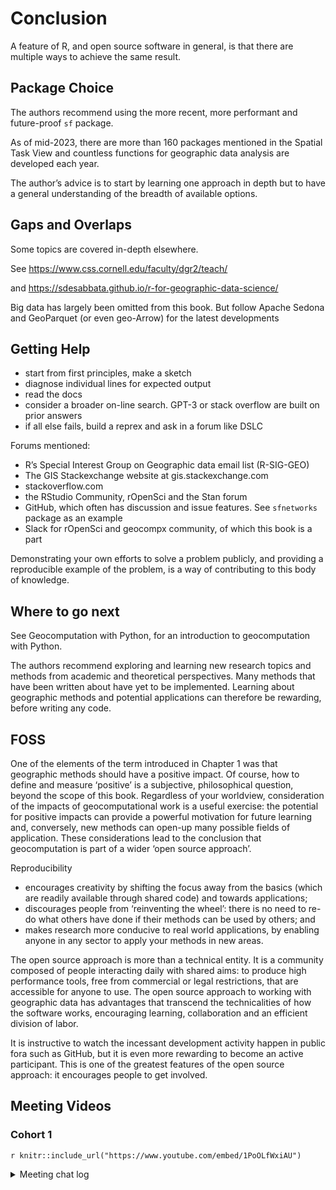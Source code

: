 # Conclusion

A feature of R, and open source software in general, is that there are multiple ways to achieve the same result.

## Package Choice

The authors recommend using the more recent, more performant and future-proof `sf` package.

As of mid-2023, there are more than 160 packages mentioned in the Spatial Task View and countless functions for geographic data analysis are developed each year.

The author's advice is to start by learning one approach in depth but to have a general understanding of the breadth of available options.

## Gaps and Overlaps

Some topics are covered in-depth elsewhere.

See [https://www.css.cornell.edu/faculty/dgr2/teach/](https://www.css.cornell.edu/faculty/dgr2/teach/)

and [https://sdesabbata.github.io/r-for-geographic-data-science/](https://sdesabbata.github.io/r-for-geographic-data-science/)

Big data has largely been omitted from this book.  But follow Apache Sedona and GeoParquet (or even geo-Arrow) for the latest developments

## Getting Help

- start from first principles, make a sketch
- diagnose individual lines for expected output
- read the docs
- consider a broader on-line search. GPT-3 or stack overflow are built on prior answers
- if all else fails, build a reprex and ask in a forum like DSLC

Forums mentioned:

- R’s Special Interest Group on Geographic data email list (R-SIG-GEO)
- The GIS Stackexchange website at gis.stackexchange.com
- stackoverflow.com
- the RStudio Community, rOpenSci and the Stan forum
- GitHub, which often has discussion and issue features.  See `sfnetworks` package as an example
- Slack for rOpenSci and geocompx community, of which this book is a part

Demonstrating your own efforts to solve a problem publicly, and providing a reproducible example of the problem, is a way of contributing to this body of knowledge.

## Where to go next

See Geocomputation with Python, for an introduction to geocomputation with Python.

The authors recommend exploring and learning new research topics and methods from academic and theoretical perspectives. Many methods that have been written about have yet to be implemented. Learning about geographic methods and potential applications can therefore be rewarding, before writing any code.

## FOSS

One of the elements of the term introduced in Chapter 1 was that geographic methods should have a positive impact. Of course, how to define and measure ‘positive’ is a subjective, philosophical question, beyond the scope of this book. Regardless of your worldview, consideration of the impacts of geocomputational work is a useful exercise: the potential for positive impacts can provide a powerful motivation for future learning and, conversely, new methods can open-up many possible fields of application. These considerations lead to the conclusion that geocomputation is part of a wider ‘open source approach’.

Reproducibility

- encourages creativity by shifting the focus away from the basics (which are readily available through shared code) and towards applications;
- discourages people from ‘reinventing the wheel’: there is no need to re-do what others have done if their methods can be used by others; and
- makes research more conducive to real world applications, by enabling anyone in any sector to apply your methods in new areas.

The open source approach is more than a technical entity. It is a community composed of people interacting daily with shared aims: to produce high performance tools, free from commercial or legal restrictions, that are accessible for anyone to use. The open source approach to working with geographic data has advantages that transcend the technicalities of how the software works, encouraging learning, collaboration and an efficient division of labor.

It is instructive to watch the incessant development activity happen in public fora such as GitHub, but it is even more rewarding to become an active participant. This is one of the greatest features of the open source approach: it encourages people to get involved.

## Meeting Videos

### Cohort 1

`r knitr::include_url("https://www.youtube.com/embed/1PoOLfWxiAU")`

<details>
<summary> Meeting chat log </summary>
```
Cohort1 reviewed Transportation, Geomarketing, and Conclusion together 

00:08:11	Olivier Leroy:	start
00:17:50	Derek Sollberger (he/his):	The Spatial R book also goes over this Bristol case study, but also normalizes the calculations (by area or by population)
00:18:50	Olivier Leroy:	Reacted to "The Spatial R book a..." with 👍
00:20:50	Olivier Leroy:	I just realize it was origine destination 2 lines
00:20:58	Olivier Leroy:	realized*
00:21:46	Derek Sollberger (he/his):	yeah, these geospatial authors really like short variable names
00:24:27	Olivier Leroy:	It would become very heavy on computation
00:30:49	Derek Sollberger (he/his):	so, does making desire lines reduce path-finding computation?
00:35:18	Olivier Leroy:	Replying to "so, does making desi..."

My guess is yes because you just calculate one way and not lets say the five shortest one
00:44:00	Derek Sollberger (he/his):	I like these case studies (reminds me of city planning courses)
00:44:12	Olivier Leroy:	Reacted to "I like these case st..." with 👍
00:45:22	Olivier Leroy:	Older 😛
00:46:32	Olivier Leroy:	Why do all gov agency are using this old tricks of negative value for na
00:47:15	Derek Sollberger (he/his):	To be fair, many of us R programmers barely really know what NA, NULL, etc. are
00:47:35	Olivier Leroy:	And all the NA_ 😛
00:50:37	Olivier Leroy:	Dusseldorf is large!
00:51:59	Derek Sollberger (he/his):	The German regions are nuts!
https://en.wikipedia.org/wiki/NUTS_statistical_regions_of_Germany
00:52:05	Olivier Leroy:	OSM is so good in Germany, so many mappers
00:52:31	Derek Sollberger (he/his):	Reacted to "OSM is so good in Ge..." with 😻
00:55:18	Olivier Leroy:	Raster here save a lot of calculation
00:57:38	Olivier Leroy:	H3 indexes also
00:59:54	Tony Vota:	I have used the gistackexchange site with success
01:00:00	Olivier Leroy:	Reacted to "I have used the gist..." with 👍
01:08:59	Olivier Leroy:	end
```
</details>
